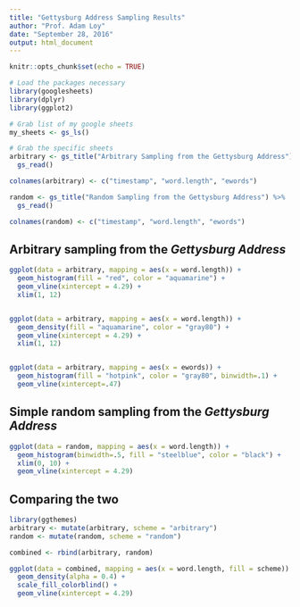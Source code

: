 ```yaml
---
title: "Gettysburg Address Sampling Results"
author: "Prof. Adam Loy"
date: "September 28, 2016"
output: html_document
---
```


```r
knitr::opts_chunk$set(echo = TRUE)

# Load the packages necessary
library(googlesheets)
library(dplyr)
library(ggplot2)

# Grab list of my google sheets
my_sheets <- gs_ls()

# Grab the specific sheets
arbitrary <- gs_title("Arbitrary Sampling from the Gettysburg Address") %>%
  gs_read() 

colnames(arbitrary) <- c("timestamp", "word.length", "ewords")

random <- gs_title("Random Sampling from the Gettysburg Address") %>%
  gs_read()

colnames(random) <- c("timestamp", "word.length", "ewords")
```

## Arbitrary sampling from the *Gettysburg Address*

```r
ggplot(data = arbitrary, mapping = aes(x = word.length)) + 
  geom_histogram(fill = "red", color = "aquamarine") + 
  geom_vline(xintercept = 4.29) +
  xlim(1, 12)


ggplot(data = arbitrary, mapping = aes(x = word.length)) + 
  geom_density(fill = "aquamarine", color = "gray80") + 
  geom_vline(xintercept = 4.29) +
  xlim(1, 12)


ggplot(data = arbitrary, mapping = aes(x = ewords)) + 
  geom_histogram(fill = "hotpink", color = "gray80", binwidth=.1) +
  geom_vline(xintercept=.47)
```


## Simple random sampling from the *Gettysburg Address*

```r
ggplot(data = random, mapping = aes(x = word.length)) + 
  geom_histogram(binwidth=.5, fill = "steelblue", color = "black") + 
  xlim(0, 10) +
  geom_vline(xintercept = 4.29)
```

## Comparing the two

```r
library(ggthemes)
arbitrary <- mutate(arbitrary, scheme = "arbitrary")
random <- mutate(random, scheme = "random")

combined <- rbind(arbitrary, random)

ggplot(data = combined, mapping = aes(x = word.length, fill = scheme)) +
  geom_density(alpha = 0.4) + 
  scale_fill_colorblind() +
  geom_vline(xintercept = 4.29)

```

